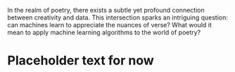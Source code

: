 
In the realm of poetry, there exists a subtle yet profound connection 
between creativity and data. This intersection sparks an intriguing 
question: can machines learn to appreciate the nuances of verse? What 
would it mean to apply machine learning algorithms to the world of poetry?

# Placeholder text for now
